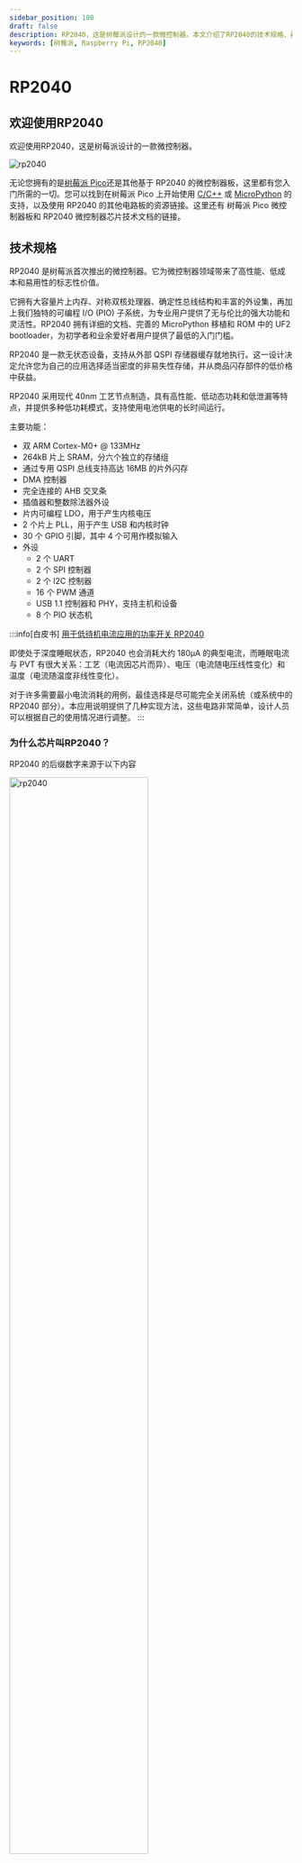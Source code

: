 ```yaml
---
sidebar_position: 100
draft: false
description: RP2040，这是树莓派设计的一款微控制器。本文介绍了RP2040的技术规格、器件文档、软件开发，及RP2040家族的电路板。
keywords: [树莓派, Raspberry Pi, RP2040]
---
```


# RP2040

## 欢迎使用RP2040
欢迎使用RP2040，这是树莓派设计的一款微控制器。

<img src="/img/microcontrollers/silicon/rp2040.jpg" alt="rp2040" />

无论您拥有的是[树莓派 Pico](./pico-series.mdx#raspberry-pi-pico-和-pico-h)还是其他基于 RP2040 的微控制器板，这里都有您入门所需的一切。您可以找到在树莓派 Pico 上开始使用 [C/C++](./c-sdk.mdx#sdk安装) 或 [MicroPython](./micropython.mdx#什么是micropython) 的支持，以及使用 RP2040 的其他电路板的资源链接。这里还有 树莓派 Pico 微控制器板和 RP2040 微控制器芯片技术文档的链接。

## 技术规格
RP2040 是树莓派首次推出的微控制器。它为微控制器领域带来了高性能、低成本和易用性的标志性价值。

它拥有大容量片上内存、对称双核处理器、确定性总线结构和丰富的外设集，再加上我们独特的可编程 I/O (PIO) 子系统，为专业用户提供了无与伦比的强大功能和灵活性。RP2040 拥有详细的文档、完善的 MicroPython 移植和 ROM 中的 UF2 bootloader，为初学者和业余爱好者用户提供了最低的入门门槛。

RP2040 是一款无状态设备，支持从外部 QSPI 存储器缓存就地执行。这一设计决定允许您为自己的应用选择适当密度的非易失性存储，并从商品闪存部件的低价格中获益。

RP2040 采用现代 40nm 工艺节点制造，具有高性能、低动态功耗和低泄漏等特点，并提供多种低功耗模式，支持使用电池供电的长时间运行。

主要功能：
- 双 ARM Cortex-M0+ @ 133MHz
- 264kB 片上 SRAM，分六个独立的存储组
- 通过专用 QSPI 总线支持高达 16MB 的片外闪存
- DMA 控制器
- 完全连接的 AHB 交叉条
- 插值器和整数除法器外设
- 片内可编程 LDO，用于产生内核电压
- 2 个片上 PLL，用于产生 USB 和内核时钟
- 30 个 GPIO 引脚，其中 4 个可用作模拟输入
- 外设
  - 2 个 UART
  - 2 个 SPI 控制器
  - 2 个 I2C 控制器
  - 16 个 PWM 通道
  - USB 1.1 控制器和 PHY，支持主机和设备
  - 8 个 PIO 状态机

:::info[白皮书]
[用于低待机电流应用的功率开关 RP2040](https://pip.raspberrypi.com/categories/685-whitepapers-app-notes/documents/RP-004339-WP/Power-switching-RP2040-for-low-standby-current-applications.pdf)

即使处于深度睡眠状态，RP2040 也会消耗大约 180μA 的典型电流，而睡眠电流与 PVT 有很大关系：工艺（电流因芯片而异）、电压（电流随电压线性变化）和温度（电流随温度非线性变化）。

对于许多需要最小电流消耗的用例，最佳选择是尽可能完全关闭系统（或系统中的 RP2040 部分）。本应用说明提供了几种实现方法，这些电路非常简单，设计人员可以根据自己的使用情况进行调整。
:::

### 为什么芯片叫RP2040？
RP2040 的后缀数字来源于以下内容

<img src="/img/microcontrollers/silicon/rp2040_explanation.svg" alt="rp2040" width="70%" />

1. 处理器内核数量 (2)
2. 大致属于哪种类型的处理器（M0+）
3. floor(log2(ram / 16k))
4. floor(log2(nonvolatile / 16k)) 或 0（如果没有板载非易失性存储器）

### 设计文件
- 下载[最小可行电路板](https://datasheets.raspberrypi.com/rp2040/Minimal-KiCAD.zip)设计文件 (KiCad)
- 下载 [VGA 载板](https://datasheets.raspberrypi.com/rp2040/VGA-KiCAD.zip)设计文件 (KiCad)

## 内部温度传感器
RP2040 封装中的内部温度传感器是一种低分辨率传感器，需要经过用户校准才能达到一定的精度。

准确确定所测温度的关键是了解 ADC VREF 电压。转换公式意味着 ADC VREF 电压的微小误差都会导致计算出的温度出现相当大的差异。RP2040 没有可用于确定 VREF 电压的内部固定电压基准，因此需要手动测量 VREF 电压（注意它可能会发生变化）或提供外部固定电压基准。

:::note[注意]
RP2040 传感器电压随温度升高而下降。
:::
有关内部温度传感器的更多详情，请参阅 [RP2040 数据表](https://datasheets.raspberrypi.com/rp2040/rp2040-datasheet.pdf)第 4 章第 4.9.5 节。

## 文档
树莓派Pico 和其他基于 RP2040 的电路板的文档。

### RP2040器件
[RP2040 数据表](https://datasheets.raspberrypi.com/rp2040/rp2040-datasheet.pdf)<br />
&emsp;&emsp;树莓派的微控制器

[使用 RP2040 进行硬件设计](https://datasheets.raspberrypi.com/rp2040/hardware-design-with-rp2040.pdf)<br />
&emsp;&emsp;使用 RP2040 微控制器构建电路板和产品

### 树莓派Pico
[树莓派 Pico 数据表](https://datasheets.raspberrypi.com/pico/pico-datasheet.pdf)<br />
&emsp;&emsp;基于 RP2040 的微控制器电路板

[Raspberry Pi Pico 系列入门](https://datasheets.raspberrypi.com/pico/getting-started-with-pico.pdf)<br />
&emsp;&emsp;使用 树莓派Pico 和其他基于 RP2040 的微控制器板进行 C/C++ 开发

### 树莓派Pico W
[树莓派 Pico W 数据表](https://datasheets.raspberrypi.com/picow/pico-w-datasheet.pdf)<br />
&emsp;&emsp;基于 RP2040 的无线微控制器板

[使用树莓派Pico W连接互联网](https://datasheets.raspberrypi.com/picow/connecting-to-the-internet-with-pico-w.pdf)<br />
&emsp;&emsp;使用 C/C++ 或 MicroPython 联机 树莓派 Pico W

:::note[提示]
用 C/C++ 或 MicroPython 在 树莓派Pico W上使用 Wi-Fi 和蓝牙的文档介绍见[《用 树莓派 Pico W 连接到互联网》](https://datasheets.raspberrypi.com/picow/connecting-to-the-internet-with-pico-w.pdf)一书。
:::

### 软件开发
[树莓派Pico C/C++ SDK](https://datasheets.raspberrypi.com/pico/raspberry-pi-pico-c-sdk.pdf)<br />
&emsp;&emsp;用于在 RP2040 微控制器上进行 C/C++ 开发的库和工具

[树莓派Pico Python SDK](https://datasheets.raspberrypi.com/pico/raspberry-pi-pico-python-sdk.pdf)<br />
&emsp;&emsp;用于 RP2040 微控制器的 MicroPython 环境

树莓派Pico C/C++ SDK 的 API 级 Doxygen 文档也以[微型网站](https://rptl.io/pico-doxygen)的形式提供。

:::note[注意]
提供适用于 Windows 10 和 Windows 11 的 Pico C/C++ SDK [一键安装程序](https://github.com/raspberrypi/pico-setup-windows/releases/latest/download/pico-setup-windows-x64-standalone.exe)。
:::

## 基于RP2040的电路板

树莓派Pico 系列是基于 RP2040 的板卡系列，由树莓派设计，既可作为开发板，也可作为参考设计。[Pico 系列](./pico-series.mdx)目前包括 树莓派 Pico（最左）、Pico H（左中）、Pico W（右中）和 Pico WH（最右）。

<img src="/img/microcontrollers/pico-series/pico-1s.png" alt="rp2040" width="70%" />

树莓派 Pico 和 Pico W 的设计文件公开提供，没有任何限制。
- 下载树莓派 Pico 的[设计文件](https://datasheets.raspberrypi.com/pico/RPi-Pico-R3-PUBLIC-20200119.zip) (Cadence Allegro)
- 下载树莓派 Pico W 的[设计文件](https://datasheets.raspberrypi.com/picow/RPi-PicoW-PUBLIC-20220607.zip) (Cadence Allegro)

特此授权出于任何目的有偿或无偿使用、复制、修改和/或分发本设计。

**本设计按 "原样 "提供，作者对本设计不作任何保证，包括对适销性和适用性的所有默示保证。在任何情况下，作者均不对因使用或执行本设计而造成的或与之相关的任何特殊、直接、间接或后果性损害，或因使用、数据或利润损失而造成的任何损害承担责任，无论是合同诉讼、疏忽还是其他侵权行为。**

(原文：THE DESIGN IS PROVIDED "AS IS" AND THE AUTHOR DISCLAIMS ALL WARRANTIES WITH REGARD TO THIS DESIGN INCLUDING ALL IMPLIED WARRANTIES OF MERCHANTABILITY AND FITNESS. IN NO EVENT SHALL THE AUTHOR BE LIABLE FOR ANY SPECIAL, DIRECT, INDIRECT, OR CONSEQUENTIAL DAMAGES OR ANY DAMAGES WHATSOEVER RESULTING FROM LOSS OF USE, DATA OR PROFITS, WHETHER IN AN ACTION OF CONTRACT, NEGLIGENCE OR OTHER TORTIOUS ACTION, ARISING OUT OF OR IN CONNECTION WITH THE USE OR PERFORMANCE OF THIS DESIGN.)

### 其他电路板
您可以在[树莓派论坛](https://forums.raspberrypi.com/viewforum.php?f=147)上找到有关基于 RP2040 的第三方电路板的讨论。

#### USB PID
许多基于 RP2040 的设备使用树莓派的 USB 供应商 ID 和产品 ID 组合。如果您构建基于 RP2040 的第三方电路板，您可能需要一个唯一的USB产品ID (PID)。

如果需要为Windows用户提供定制驱动程序，则可能需要唯一的 USB PID。

USB-IF允许树莓派为其供应商ID (`0x2E8A`)授权USB产品ID值，用于 RP2040 的常用硅组件。

要保留与树莓派供应商ID相关联的USB PID，请按照 [树莓派USB PID git仓库](https://github.com/raspberrypi/usb-pid)中的说明进行操作。

:::note[注意]
如果使用标准RP2040 PID，可以使用 `iManufacturer`、`iProduct` 和 `iSerial` 字符串来唯一标识您的设备。
:::

<Normal />
